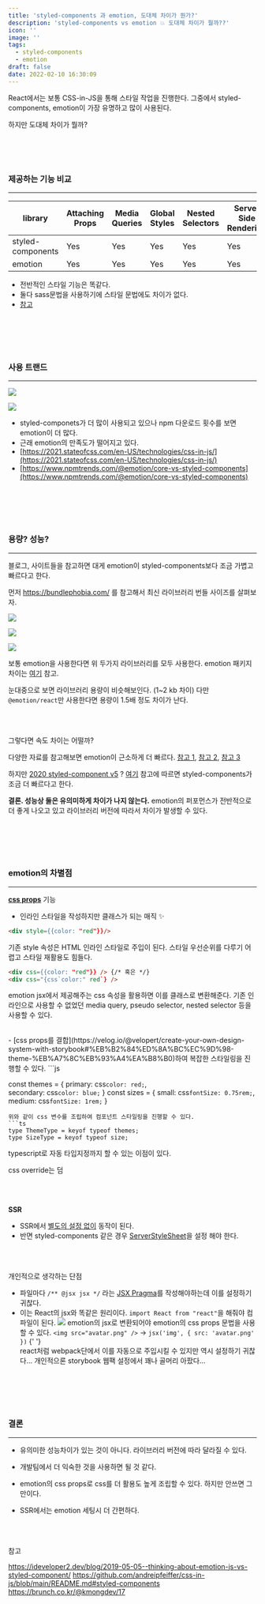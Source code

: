 ```yaml
---
title: 'styled-components 과 emotion, 도대체 차이가 뭔가?'
description: 'styled-components vs emotion 💥 도대체 차이가 뭘까??'
icon: ''
image: ''
tags:
  - styled-components
  - emotion
draft: false
date: 2022-02-10 16:30:09
---
```


React에서는 보통 CSS-in-JS을 통해 스타일 작업을 진행한다.
그중에서 styled-components, emotion이 가장 유명하고 많이 사용된다.

하지만 도대체 차이가 뭘까?

<br />
<br />
<br />

### 제공하는 기능 비교

---

| library           | Attaching Props | Media Queries | Global Styles | Nested Selectors | Server Side Rendering | Theming Support | Composition |
| ----------------- | --------------- | ------------- | ------------- | ---------------- | --------------------- | --------------- | ----------- |
| styled-components | Yes             | Yes           | Yes           | Yes              | Yes                   | Yes             | Yes         |
| emotion           | Yes             | Yes           | Yes           | Yes              | Yes                   | Yes             | Yes         |

- 전반적인 스타일 기능은 똑같다.
- 둘다 sass문법을 사용하기에 스타일 문법에도 차이가 없다.
- [참고](https://github.com/jsjoeio/styled-components-vs-emotion)

<br />
<br />
<br />
<br />

### 사용 트랜드

---

![](https://images.velog.io/images/bepyan/post/3d77564b-92a7-46c3-843c-325af34ef765/image.png)

![](https://images.velog.io/images/bepyan/post/ce8b2326-f3a4-4834-935f-affb3e194a2b/image.png)

- styled-componets가 더 많이 사용되고 있으나 npm 다운로드 횟수를 보면 emotion이 더 많다.
- 근래 emotion의 만족도가 떨어지고 있다.
- [https://2021.stateofcss.com/en-US/technologies/css-in-js/](https://2021.stateofcss.com/en-US/technologies/css-in-js/)
- [https://www.npmtrends.com/@emotion/core-vs-styled-components](https://www.npmtrends.com/@emotion/core-vs-styled-components)

<br />
<br />
<br />
<br />

### 용량? 성능?

---

블로그, 사이트들을 참고하면 대게 emotion이 styled-components보다 조금 가볍고 빠르다고 한다.

먼저 https://bundlephobia.com/ 를 참고해서 최신 라이브러리 번들 사이즈를 살펴보자.

![](https://images.velog.io/images/bepyan/post/a702e482-5850-48af-aea8-dd37522a4bd2/image.png)

![](https://images.velog.io/images/bepyan/post/2cbaf6aa-3e4c-4fc9-8495-91eb3ebfc807/image.png)

![](https://images.velog.io/images/bepyan/post/7b926716-1280-4530-a272-bda929c9c518/image.png)

보통 emotion을 사용한다면 위 두가지 라이브러리를 모두 사용한다.
emotion 패키지 차이는 [여기](https://emotion.sh/docs/package-summary) 참고.

눈대중으로 보면 라이브러리 용량이 비슷해보인다. (1~2 kb 차이)
다만 `@emotion/react`만 사용한다면 용량이 1.5배 정도 차이가 난다.

<br />
<br />

그렇다면 속도 차이는 어떨까?

다양한 자료를 참고해보면 emotion이 근소하게 더 빠르다.
[참고 1](https://stitches.dev/docs/benchmarks), [참고 2](https://dev.to/meetdave3/styled-components-vs-emotion-js-a-performance-perspective-4eia), [참고 3](https://github.com/A-gambit/CSS-IN-JS-Benchmarks/blob/master/RESULT.md)

하지만 [2020 styled-component v5](https://styled-components.com/releases#v5.0.0) ?
[여기](https://medium.com/styled-components/announcing-styled-components-v5-beast-mode-389747abd987) 참고에 따르면 styled-components가 조금 더 빠르다고 한다.

**결론. 성능상 둘은 유의미하게 차이가 나지 않는다.**
emotion의 퍼포먼스가 전반적으로 더 좋게 나오고 있고 라이브러리 버전에 따라서 차이가 발생할 수 있다.

<br />
<br />
<br />
<br />

### emotion의 차별점

---

[**css props**](https://emotion.sh/docs/css-prop) 기능

- 인라인 스타일을 작성하지만 클래스가 되는 매직 ✨

```html
<div style={{color: "red"}}/>
```

기존 style 속성은 HTML 인라인 스타일로 주입이 된다.
스타일 우선순위를 다루기 어렵고 스타일 재활용도 힘들다.

```html
<div css={{color: "red"}} /> {/* 혹은 */}
<div css="{css`color:" red`} />
```

emotion jsx에서 제공해주는 css 속성을 활용하면 이를 클래스로 변환해준다.
기존 인라인으로 사용할 수 없었던 media query, pseudo selector, nested selector 등을 사용할 수 있다.

<br />
- [css props를 결합](https://velog.io/@velopert/create-your-own-design-system-with-storybook#%EB%B2%84%ED%8A%BC%EC%9D%98-theme-%EB%A7%8C%EB%93%A4%EA%B8%B0)하여 복잡한 스타일링을 진행할 수 있다.
  ```js
  <div css={[style, themes[theme], sizes[size]]} />
    
  const themes = {
    primary: css`
      color: red;
    `,  
    secondary: css`
      color: blue;
    `
  }
  const sizes = {
    small: css`
      fontSize: 0.75rem;
    `,
    medium: css`
      fontSize: 1rem;
    `
  }
  ```
  위와 같이 css 변수를 조립하여 컴포넌트 스타일링을 진행할 수 있다.
  ```ts
  type ThemeType = keyof typeof themes;
  type SizeType = keyof typeof size;
  ```
  typescript로 자동 타입지정까지 할 수 있는 이점이 있다.
  
  css override는 덤

<br />
<br />

**SSR**

- SSR에서 [별도의 설정 없이](https://emotion.sh/docs/ssr#gatsby-focus-wrapper) 동작이 된다.
- 반면 styled-components 같은 경우 [ServerStyleSheet](https://styled-components.com/docs/advanced#streaming-rendering)을 설정 해야 한다.

<br />
<br />

개인적으로 생각하는 단점

- 파일마다 `/** @jsx jsx */` 라는 [JSX Pragma](https://emotion.sh/docs/css-prop#jsx-pragma)를 작성해야하는데 이를 설정하기 귀찮다.
- 이는 React의 jsx와 똑같은 원리이다.
  `import React from "react"`을 해줘야 컴파일이 된다.
  ![](https://images.velog.io/images/bepyan/post/4214bfb7-8caa-4086-a4c3-48e98aaf408f/image.png)
  emotion의 jsx로 변환되어야 emotion의 css props 문법을 사용할 수 있다.
  `<img src="avatar.png" />` → `jsx('img', { src: 'avatar.png' })`
  {' '}
  <br />
  react처럼 webpack단에서 이를 자동으로 주입시킬 수 있지만 역시 설정하기 귀찮다... 개인적으론 storybook
  웹팩 설정에서 꽤나 골머리 아팠다...

<br />
<br />
<br />
<br />

### 결론

---

- 유의미한 성능차이가 있는 것이 아니다. 라이브러리 버전에 따라 달라질 수 있다.

- 개발팀에서 더 익숙한 것을 사용하면 될 것 같다.

- emotion의 css props로 css를 더 활용도 높게 조립할 수 있다. 하지만 안쓰면 그만이다.

- SSR에서는 emotion 세팅시 더 간편하다.

<br />
<br />

참고

https://ideveloper2.dev/blog/2019-05-05--thinking-about-emotion-js-vs-styled-component/
https://github.com/andreipfeiffer/css-in-js/blob/main/README.md#styled-components
https://brunch.co.kr/@kmongdev/17
